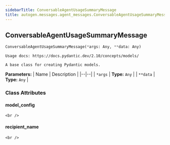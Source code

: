 ```yaml
---
sidebarTitle: ConversableAgentUsageSummaryMessage
title: autogen.messages.agent_messages.ConversableAgentUsageSummaryMessage
---
```

<h2 id="autogen.messages.agent_messages.ConversableAgentUsageSummaryMessage" class="doc doc-heading">
    <code class="doc-symbol doc-symbol-heading doc-symbol-class"></code>
    <span class="doc doc-object-name doc-class-name">ConversableAgentUsageSummaryMessage</span>
    <a href="#autogen.messages.agent_messages.ConversableAgentUsageSummaryMessage" class="headerlink" title="Permanent link"></a>
</h2>

```python
ConversableAgentUsageSummaryMessage(*args: Any, **data: Any)
```

    Usage docs: https://docs.pydantic.dev/2.10/concepts/models/
    
    A base class for creating Pydantic models.

<b>Parameters:</b>
| Name | Description |
|--|--|
| `*args` | **Type:** `Any` |
| `**data` | **Type:** `Any` |

### Class Attributes

<code class="doc-symbol doc-symbol-heading doc-symbol-attribute"></code>
#### model_config
<a href="#autogen.messages.agent_messages.ConversableAgentUsageSummaryMessage.model_config" class="headerlink" title="Permanent link"></a>

    <br />

<code class="doc-symbol doc-symbol-heading doc-symbol-attribute"></code>
#### recipient_name
<a href="#autogen.messages.agent_messages.ConversableAgentUsageSummaryMessage.recipient_name" class="headerlink" title="Permanent link"></a>

    <br />